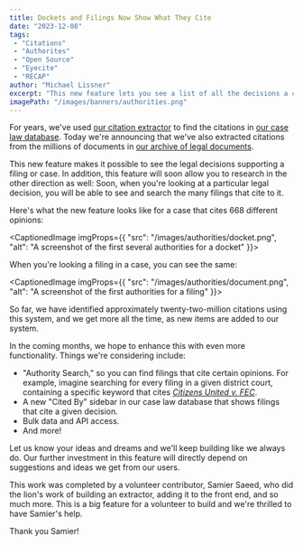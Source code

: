 ```yaml
---
title: Dockets and Filings Now Show What They Cite 
date: "2023-12-08"
tags:
 - "Citations"
 - "Authorites"
 - "Open Source"
 - "Eyecite"
 - "RECAP"
author: "Michael Lissner"
excerpt: "This new feature lets you see a list of all the decisions a case or filing has cited."
imagePath: "/images/banners/authorities.png"
---
```


<p class="lead">For years, we've used <a href="/projects/eyecite">our citation extractor</a> to find the citations in <a href="https://www.courtlistener.com/opinion/">our case law database</a>. Today we're announcing that we've also extracted citations from the millions of documents in <a href="https://www.courtlistener.com/recap">our archive of legal documents</a>.</p>

This new feature makes it possible to see the legal decisions supporting a filing or case. In addition, this feature will soon allow you to research in the other direction as well: Soon, when you're looking at a particular legal decision, you will be able to see and search the many filings that cite to it.

Here's what the new feature looks like for a case that cites 668 different opinions:

<CaptionedImage imgProps={{
  "src": "/images/authorities/docket.png",
  "alt": "A screenshot of the first several authorities for a docket"
}}></CaptionedImage>

When you're looking a filing in a case, you can see the same:

<CaptionedImage imgProps={{
  "src": "/images/authorities/document.png",
  "alt": "A screenshot of the first authorities for a filing"
}}></CaptionedImage>

So far, we have identified approximately twenty-two-million citations using this system, and we get more all the time, as new items are added to our system.

In the coming months, we hope to enhance this with even more functionality. Things we're considering include: 

 - "Authority Search," so you can find filings that cite certain opinions. For example, imagine searching for every filing in a given district court, containing a specific keyword that cites *[Citizens United v. FEC][1]*.
 - A new "Cited By" sidebar in our case law database that shows filings that cite a given decision.
 - Bulk data and API access.
 - And more! 
 
Let us know your ideas and dreams and we'll keep building like we always do. Our further investment in this feature will directly depend on suggestions and ideas we get from our users.    

This work was completed by a volunteer contributor, Samier Saeed, who did the lion's work of building an extractor, adding it to the front end, and so much more. This is a big feature for a volunteer to build and we're thrilled to have Samier's help. 

Thank you Samier!

[1]: https://www.courtlistener.com/opinion/1741/citizens-united-v-federal-election-commission/
[ra]: https://www.courtlistener.com/recap/